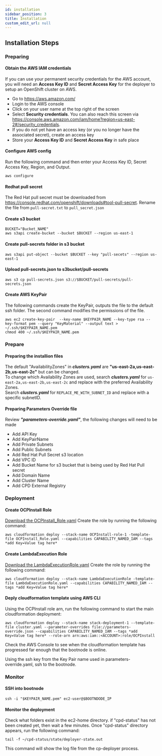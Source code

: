 ```yaml
---
id: installation
sidebar_position: 3
title: Installation
custom_edit_url: null
---
```


## Installation Steps

### Preparing

#### Obtain the AWS IAM credentials

If you can use your permanent security credentials for the AWS account, you will need an **Access Key ID** and **Secret Access Key** for the deployer to setup an OpenShift cluster on AWS. 

- Go to https://aws.amazon.com/
- Login to the AWS console
- Click on your user name at the top right of the screen
- Select **Security credentials**. You can also reach this screen via https://console.aws.amazon.com/iam/home?region=us-east-2#/security_credentials.
- If you do not yet have an access key (or you no longer have the associated secret), create an access key
- Store your **Access Key ID** and **Secret Access Key** in safe place

#### Configure AWS config

Run the following command and then enter your Access Key ID, Secret Access Key, Region, and Output.

```
aws configure
````

#### Redhat pull secret

The Red Hat pull secret must be downloaded from https://console.redhat.com/openshift/downloads#tool-pull-secret. 
Rename the file from ```pull-secret.txt``` to ```pull_secret.json```

#### Create s3 bucket

```
BUCKET="Bucket_NAME"
aws s3api create-bucket --bucket $BUCKET --region us-east-1
```

#### Create pull-secrets folder in s3 bucket

```
aws s3api put-object --bucket $BUCKET --key "pull-secets" --region us-east-1
```

#### Upload pull-secrets.json to s3bucket/pull-secrets

```
aws s3 cp pull-secrets.json s3://$BUCKET/pull-secrets/pull-secrets.json
```

#### Create AWS KeyPair

The following commands create the KeyPair, outputs the file to the default ssh folder. The second command modifies the permissions of the file.

```
aws ec2 create-key-pair  --key-name $KEYPAIR_NAME --key-type rsa --key-format pem --query "KeyMaterial" --output text > ~/.ssh/$KEYPAIR_NAME.pem
chmod 400 ~/.ssh/$KEYPAIR_NAME.pem
```

### Prepare

#### Preparing the installion files

The default "AvailabilityZones" in ***clusters.yaml*** are **"us-east-2a,us-east-2b,us-east-2c"** but can be changed.\
To change which Availability Zones are used, search ***clusters.yaml*** for ```us-east-2a,us-east-2b,us-east-2c``` and replace with the preferred Availability Zones.\
Search ***clusters.yaml*** for ```REPLACE_ME_WITH_SUBNET_ID``` and replace with a specific subnetID.

#### Preparing Parameters Override file

Review ***"parameters-override.yaml"***, the following changes will need to be made
- Add API Key
- Add KeyPairName
- Add Private Subnets
- Add Public Subnets
- Add Red Hat Pull Secret s3 location
- Add VPC ID
- Add Bucket Name for s3 bucket that is being used by Red Hat Pull secret
- Add Domain Name
- Add Cluster Name
- Add CPD External Registry

### Deployment

#### Create OCPInstall Role
[Download the OCPInstall_Role.yaml](https://github.com/ibm-client-engineering/solution-wxai-aws/assets/Cloudformation/OCPInstall_Role.yaml)
Create the role by running the following command:

```
aws cloudformation deploy --stack-name OCPInstall-role-1 -template-file OCPInstall_Role.yaml --capabilities CAPABILITY_NAMED_IAM --tags *add Key=Value tag here*
```

#### Create LambdaExecution Role
[Download the LambdaExecutionRole.yaml](https://github.com/ibm-client-engineering/solution-wxai-aws/assets/Cloudformation/LambdaExecutionRole.yaml)
Create the role by running the following command:

```
aws cloudformation deploy --stack-name LambdaExecutionRole -template-file LambdaExecutionRole.yaml --capabilities CAPABILITY_NAMED_IAM --tags *add Key=Value tag here*
```


#### Deply cloudformation template using AWS CLI
Using the OCPInstall role arn, run the following command to start the main cloudformation deployment:

```
aws cloudformation deploy --stack-name stack-deployment-1 --template-file cluster.yaml --parameter-overrides file://parameters-override.json --capabilities CAPABILITY_NAMED_IAM --tags *add Key=Value tag here* --role-arn arn:aws:iam::<ACCOUNT>:role/OCPInstall
```

Check the AWS Console to see when the cloudformation template has progressed far enough that the bootnode is online.

Using the ssh key from the Key Pair name used in parameters-override.yaml, ssh to the bootnode.


### Monitor

#### SSH into bootnode
```
ssh -i "$KEYPAIR_NAME.pem" ec2-user@$BOOTNDODE_IP 
```

#### Monitor the deployment

Check what folders exist in the ec2-home directory. if "cpd-status" has not been created yet, then wait a few minutes. Once "cpd-status" directory appears, run the following command:

```
tail -f ~/cpd-status/state/deployer-state.out
```

This command will show the log file from the cp-deployer process. 